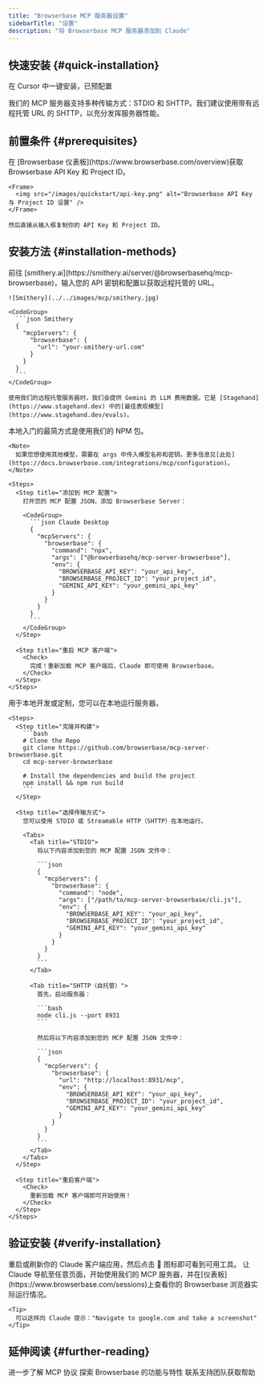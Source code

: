 ```yaml
---
title: "Browserbase MCP 服务器设置"
sidebarTitle: "设置"
description: "将 Browserbase MCP 服务器添加到 Claude"
---
```


## 快速安装 {#quick-installation}

<Card title="Install with Cursor" icon="arrow-pointer" href="cursor://anysphere.cursor-deeplink/mcp/install?name=browserbase&config=eyJjb21tYW5kIjoibnB4IEBicm93c2VyYmFzZWhxL21jcCIsImVudiI6eyJCUk9XU0VSQkFTRV9BUElfS0VZIjoiIiwiQlJPV1NFUkJBU0VfUFJPSkVDVF9JRCI6IiIsIkdFTUlOSV9BUElfS0VZIjoiIn19">
  在 Cursor 中一键安装，已预配置
</Card>

我们的 MCP 服务器支持多种传输方式：STDIO 和 SHTTP。我们建议使用带有远程托管 URL 的 SHTTP，以充分发挥服务器性能。

## 前置条件 {#prerequisites}

<Steps>
  <Step title="获取 Browserbase 凭证">
    在 [Browserbase 仪表板](https://www.browserbase.com/overview)获取 Browserbase API Key 和 Project ID。

    <Frame>
      <img src="/images/quickstart/api-key.png" alt="Browserbase API Key 与 Project ID 设置" />
    </Frame>

    然后直接从输入框复制你的 API Key 和 Project ID。
  </Step>
</Steps>

## 安装方法 {#installation-methods}

<Tabs>
  <Tab title="远程 URL（SHTTP）">
    前往 [smithery.ai](https://smithery.ai/server/@browserbasehq/mcp-browserbase)，输入您的 API 密钥和配置以获取远程托管的 URL。

    ![Smithery](../../images/mcp/smithery.jpg)

    <CodeGroup>
      ```json Smithery
      {
        "mcpServers": {
          "browserbase": {
            "url": "your-smithery-url.com"
          }
        }
      }
      ```
    </CodeGroup>

    使用我们的远程托管服务器时，我们会提供 Gemini 的 LLM 费用数据。它是 [Stagehand](https://www.stagehand.dev) 中的[最佳表现模型](https://www.stagehand.dev/evals)。
  </Tab>

  <Tab title="NPM 包（STDIO）">
    本地入门的最简方式是使用我们的 NPM 包。

    <Note>
      如果您想使用其他模型，需要在 args 中传入模型名称和密钥。更多信息见[此处](https://docs.browserbase.com/integrations/mcp/configuration)。
    </Note>

    <Steps>
      <Step title="添加到 MCP 配置">
        打开您的 MCP 配置 JSON，添加 Browserbase Server：

        <CodeGroup>
          ```json Claude Desktop
          {
            "mcpServers": {
              "browserbase": {
                "command": "npx",
                "args": ["@browserbasehq/mcp-server-browserbase"],
                "env": {
                  "BROWSERBASE_API_KEY": "your_api_key",
                  "BROWSERBASE_PROJECT_ID": "your_project_id",
                  "GEMINI_API_KEY": "your_gemini_api_key"
                }
              }
            }
          }
          ```
        </CodeGroup>
      </Step>

      <Step title="重启 MCP 客户端">
        <Check>
          完成！重新加载 MCP 客户端后，Claude 即可使用 Browserbase。
        </Check>
      </Step>
    </Steps>
  </Tab>

  <Tab title="本地开发">
    用于本地开发或定制，您可以在本地运行服务器。

    <Steps>
      <Step title="克隆并构建">
        ```bash
        # Clone the Repo
        git clone https://github.com/browserbase/mcp-server-browserbase.git
        cd mcp-server-browserbase

        # Install the dependencies and build the project
        npm install && npm run build
        ```
      </Step>

      <Step title="选择传输方式">
        您可以使用 STDIO 或 Streamable HTTP（SHTTP）在本地运行。

        <Tabs>
          <Tab title="STDIO">
            将以下内容添加到您的 MCP 配置 JSON 文件中：

            ```json
            {
              "mcpServers": {
                "browserbase": {
                  "command": "node",
                  "args": ["/path/to/mcp-server-browserbase/cli.js"],
                  "env": {
                    "BROWSERBASE_API_KEY": "your_api_key",
                    "BROWSERBASE_PROJECT_ID": "your_project_id",
                    "GEMINI_API_KEY": "your_gemini_api_key"
                  }
                }
              }
            }
            ```
          </Tab>

          <Tab title="SHTTP（自托管）">
            首先，启动服务器：

            ```bash
            node cli.js --port 8931
            ```

            然后将以下内容添加到您的 MCP 配置 JSON 文件中：

            ```json
            {
              "mcpServers": {
                "browserbase": {
                  "url": "http://localhost:8931/mcp",
                  "env": {
                    "BROWSERBASE_API_KEY": "your_api_key",
                    "BROWSERBASE_PROJECT_ID": "your_project_id",
                    "GEMINI_API_KEY": "your_gemini_api_key"
                  }
                }
              }
            }
            ```
          </Tab>
        </Tabs>
      </Step>

      <Step title="重启客户端">
        <Check>
          重新加载 MCP 客户端即可开始使用！
        </Check>
      </Step>
    </Steps>
  </Tab>
</Tabs>

## 验证安装 {#verify-installation}

<Steps>
  <Step title="重启你的 Claude 客户端">
    重启或刷新你的 Claude 客户端应用，然后点击 🔨 图标即可看到可用工具。
  </Step>

  <Step title="测试集成">
    让 Claude 导航至任意页面，开始使用我们的 MCP 服务器，并在[仪表板](https://www.browserbase.com/sessions)上查看你的 Browserbase 浏览器实际运行情况。

    <Tip>
      可以这样向 Claude 提示："Navigate to google.com and take a screenshot"
    </Tip>
  </Step>
</Steps>

## 延伸阅读 {#further-reading}

<CardGroup cols={3}>
  <Card title="Model Context Protocol（MCP）文档" icon="book" href="https://modelcontextprotocol.io/introduction">
    进一步了解 MCP 协议
  </Card>

  <Card title="Browserbase 文档" icon="globe" href="https://docs.browserbase.com">
    探索 Browserbase 的功能与特性
  </Card>

  <Card title="支持" icon="headset" href="mailto:support@browserbase.com">
    联系支持团队获取帮助
  </Card>
</CardGroup>